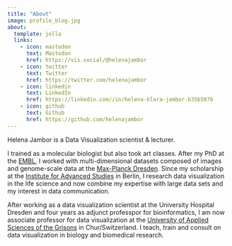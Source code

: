 ```yaml
---
title: "About"
image: profile_blog.jpg
about:
  template: jolla
  links:
    - icon: mastodon
      text: Mastodon
      href: https://vis.social/@helenajambor  
    - icon: twitter
      text: Twitter
      href: https://twitter.com/helenajambor
    - icon: linkedin
      text: LinkedIn
      href: https://linkedin.com//in/helena-klara-jambor-b35b507b
    - icon: github
      text: Github
      href: https://github.com/helenajambor
---
```


Helena Jambor is a Data Visualization scientist & lecturer. 

I trained as a molecular biologist but also took art classes. After my PhD at the [EMBL](https://www.embl.org/sites/heidelberg/), I worked with multi-dimensional datasets composed of images and genome-scale data at the [Max-Planck Dresden](https://www.mpi-cbg.de/research/researchgroups/currentgroups/pavel-tomancak/research-focus). Since my scholarship at the [Institute for Advanced Studies](https://www.wiko-berlin.eu/en/fellows/academic-year/2016/jambor-helena) in Berlin, I research data visualization in the life science and now combine my expertise with large data sets and my interest in data communication.

After working as a data visualization scientist at the University Hospital Dresden and four years as adjunct professpor for bioinformatics, I am now associate professor for data visualization at the [University of Applied Sciences of the Grisons](https://www.fhgr.ch/personen/person/jambor/) in Chur/Switzerland. 
I teach, train and consult on data visualization in biology and biomedical research. 


